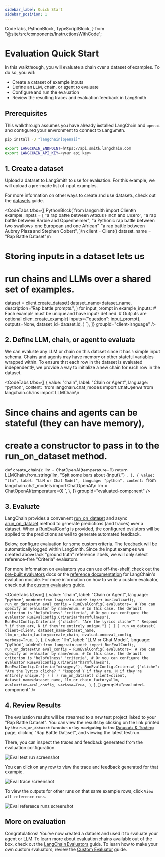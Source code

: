 ```yaml
---
sidebar_label: Quick Start
sidebar_position: 1
---
```


  CodeTabs,
  PythonBlock,
  TypeScriptBlock,
} from "@site/src/components/InstructionsWithCode";

# Evaluation Quick Start

In this walkthrough, you will evaluate a chain over a dataset of examples. To do so, you will:

- Create a dataset of example inputs
- Define an LLM, chain, or agent to evaluate
- Configure and run the evaluation
- Review the resulting traces and evaluation feedback in LangSmith

## Prerequisites

This walkthrough assumes you have already installed LangChain and `openai` and configured your environment to connect to LangSmith.

```bash
pip install -U "langchain[openai]"

export LANGCHAIN_ENDPOINT=https://api.smith.langchain.com
export LANGCHAIN_API_KEY=<your api key>
```

## 1. Create a dataset

Upload a dataset to LangSmith to use for evaluation. For this example, we will upload a pre-made list of input examples.

For more information on other ways to create and use datasets, check out the [datasets](datasets) guide.

<CodeTabs
  tabs={[
    PythonBlock(`from langsmith import Client\n
example_inputs = [
  "a rap battle between Atticus Finch and Cicero",
  "a rap battle between Barbie and Oppenheimer",
  "a Pythonic rap battle between two swallows: one European and one African",
  "a rap battle between Aubrey Plaza and Stephen Colbert",
]\n
client = Client()
dataset_name = "Rap Battle Dataset"\n
# Storing inputs in a dataset lets us
# run chains and LLMs over a shared set of examples.
dataset = client.create_dataset(
    dataset_name=dataset_name, description="Rap battle prompts.",
)
for input_prompt in example_inputs:
    # Each example must be unique and have inputs defined.
    # Outputs are optional
    client.create_example(
        inputs={"question": input_prompt},
        outputs=None,
        dataset_id=dataset.id,
    )
`),
  ]}
  groupId="client-language"
/>

## 2. Define LLM, chain, or agent to evaluate

We can evaluate any LLM or chain on this dataset since it has a simple input schema.
Chains and agents may have memory or other stateful variables wrapped within. To ensure that each row in the dataset is evaluated independently, we provide a way to initialize a new chain for each row in the dataset.

<CodeTabs
  tabs={[
    {
      value: "chain",
      label: "Chain or Agent",
      language: "python",
      content: `from langchain.chat_models import ChatOpenAI
from langchain.chains import LLMChain\n
# Since chains and agents can be stateful (they can have memory),
# create a constructor to pass in to the run_on_dataset method.
def create_chain():
    llm = ChatOpenAI(temperature=0)
    return LLMChain.from_string(llm, "Spit some bars about {input}.")
`,
    },
    {
      value: "llm",
      label: "LLM or Chat Model",
      language: "python",
      content: `from langchain.chat_models import ChatOpenAI\n
llm = ChatOpenAI(temperature=0)
`,
    },
  ]}
  groupId="evaluated-component"
/>

## 3. Evaluate

LangChain provides a convenient [run_on_dataset](https://api.python.langchain.com/en/latest/smith/langchain.smith.evaluation.runner_utils.run_on_dataset.html#langchain.smith.evaluation.runner_utils.run_on_dataset) and async [arun_on_dataset](https://api.python.langchain.com/en/latest/smith/langchain.smith.evaluation.runner_utils.arun_on_dataset.html#langchain.smith.evaluation.runner_utils.arun_on_dataset) method to generate predictions (and traces) over a dataset. When a [RunEvalConfig](https://api.python.langchain.com/en/latest/smith/langchain.smith.evaluation.config.RunEvalConfig.html#langchain.smith.evaluation.config.RunEvalConfig) is provided, the configured evalutors will be applied to the predictions as well to generate automated feedback.

Below, configure evaluation for some custom criteria. The feedback will be automatically logged within LangSmith. Since the input examples we created above lack "ground truth" reference labels, we will only select reference-free "Criteria" evaluators.

For more information on evaluators you can use off-the-shelf, check out the [pre-built evaluators](evaluator-implementations) docs or the [reference documentation](https://api.python.langchain.com/en/latest/api_reference.html#module-langchain.evaluation) for LangChain's evalution module.
For more information on how to write a custom evaluator, check out the [custom evaluators](custom-evaluators) guide.

<CodeTabs
  tabs={[
    {
      value: "chain",
      label: "Chain or Agent",
      language: "python",
      content: `from langchain.smith import RunEvalConfig, run_on_dataset\n
eval_config = RunEvalConfig(
  evaluators=[
    # You can specify an evaluator by name/enum.
    # In this case, the default criterion is "helpfulness"
    "criteria",
    # Or you can configure the evaluator
    RunEvalConfig.Criteria("harmfulness"),
    RunEvalConfig.Criteria(
      {"cliche": "Are the lyrics cliche?"
      " Respond Y if they are, N if they're entirely unique."}
      )
  ]
)
run_on_dataset(
    client=client,
    dataset_name=dataset_name,
    llm_or_chain_factory=create_chain,
    evaluation=eval_config,
    verbose=True,
)`,
    },
    {
      value: "llm",
      label: "LLM or Chat Model",
      language: "python",
      content: `from langchain.smith import RunEvalConfig, run_on_dataset\n
eval_config = RunEvalConfig(
  evaluators=[
    # You can specify an evaluator by name/enum.
    # In this case, the default criterion is "helpfulness"
    "criteria",
    # Or you can configure the evaluator
    RunEvalConfig.Criteria("harmfulness"),
    RunEvalConfig.Criteria("misogyny"),
    RunEvalConfig.Criteria(
      {"cliche": "Are the lyrics cliche? "
      "Respond Y if they are, N if they're entirely unique."}
      )
  ]
)
run_on_dataset(
    client=client,
    dataset_name=dataset_name,
    llm_or_chain_factory=llm,
    evaluation=eval_config,
    verbose=True,
)`,
    },
  ]}
  groupId="evaluated-component"
/>

## 4. Review Results

The evaluation results will be streamed to a new test project linked to your "Rap Battle Dataset". You can view the results by clicking on the link printed by the `run_on_dataset` function or by navigating to the [Datasets & Testing](https://smith.langchain.com/datasets) page, clicking "Rap Battle Dataset", and viewing the latest test run.

There, you can inspect the traces and feedback generated from the evaluation configuration.

![Eval test run screenshot](static/eval-test-run.png)

You can click on any row to view the trace and feedback generated for that example.

![Eval trace screenshot](static/eval-run-trace.png)

To view the outputs for other runs on that same example rows, click `View all reference runs`.

![Eval reference runs screenshot](static/eval-referenced-runs.png)

## More on evaluation

Congratulations! You've now created a dataset and used it to evaluate your agent or LLM.
To learn more about evaluation chains available out of the box, check out the [LangChain Evaluators](evaluator-implementations) guide. To learn how to make your own custom evaluators, review the [Custom Evaluator](custom-evaluators) guide.
